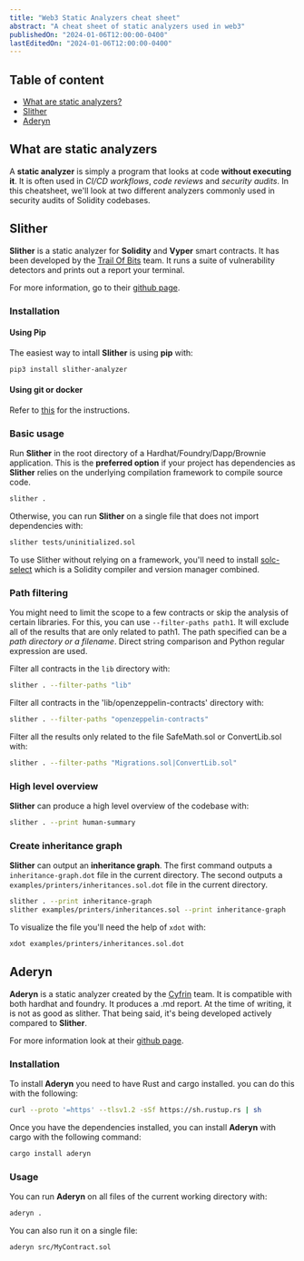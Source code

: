 ```yaml
---
title: "Web3 Static Analyzers cheat sheet"
abstract: "A cheat sheet of static analyzers used in web3"
publishedOn: "2024-01-06T12:00:00-0400"
lastEditedOn: "2024-01-06T12:00:00-0400"
---
```


## Table of content

- [What are static analyzers?](#what)
- [Slither](#slither)
- [Aderyn](#aderyn)

## <a id="what"></a>What are static analyzers

A **static analyzer** is simply a program that looks at code **without executing it**. It is often used in _CI/CD workflows_, _code reviews_ and _security audits_. In this cheatsheet, we'll look at two different analyzers commonly used in security audits of Solidity codebases.

## <a id="slither"></a>Slither


**Slither** is a static analyzer for **Solidity** and **Vyper** smart contracts. It has been developed by the <a target="_blank" rel="noopener noreferrer" href="https://www.trailofbits.com/">Trail Of Bits</a> team. It runs a suite of vulnerability detectors and prints out a report your terminal.

For more information, go to their <a target="_blank" rel="noopener noreferrer" href="https://github.com/crytic/slither">github page</a>.

### Installation

#### Using Pip

The easiest way to intall **Slither** is using **pip** with:

```bash
pip3 install slither-analyzer
```

#### Using git or docker

Refer to <a target="_blank" rel="noopener noreferrer" href="https://github.com/crytic/slither?tab=readme-ov-file#using-git">this</a> for the instructions.

### Basic usage

Run **Slither** in the root directory of a Hardhat/Foundry/Dapp/Brownie application. This is the **preferred option** if your project has dependencies as **Slither** relies on the underlying compilation framework to compile source code.

```bash
slither .
```

Otherwise, you can run **Slither** on a single file that does not import dependencies with:

```bash
slither tests/uninitialized.sol
```

To use Slither without relying on a framework, you'll need to install <a target="_blank" rel="noopener noreferrer" href="https://github.com/crytic/solc-select">solc-select</a> which is a Solidity compiler and version manager combined.

### Path filtering

You might need to limit the scope to a few contracts or skip the analysis of certain libraries. For this, you can use `--filter-paths path1`. It will exclude all of the results that are only related to path1. The path specified can be a _path directory or a filename_. Direct string comparison and Python regular expression are used.

Filter all contracts in the `lib` directory with:

```bash
slither . --filter-paths "lib"
```

Filter all contracts in the 'lib/openzeppelin-contracts' directory with:

```bash
slither . --filter-paths "openzeppelin-contracts"
```

Filter all the results only related to the file SafeMath.sol or ConvertLib.sol with:

```bash
slither . --filter-paths "Migrations.sol|ConvertLib.sol"
```

### High level overview

**Slither** can produce a high level overview of the codebase with:

```bash
slither . --print human-summary
```

### Create inheritance graph

**Slither** can output an **inheritance graph**. The first command outputs a `inheritance-graph.dot` file in the current directory. The second outputs a `examples/printers/inheritances.sol.dot` file in the current directory.

```bash
slither . --print inheritance-graph
slither examples/printers/inheritances.sol --print inheritance-graph
```

To visualize the file you'll need the help of `xdot` with:

```bash
xdot examples/printers/inheritances.sol.dot
```

## <a id="aderyn"></a>Aderyn


**Aderyn** is a static analyzer created by the <a target="_blank" rel="noopener noreferrer" href="https://www.cyfrin.io/">Cyfrin</a>
team. It is compatible with both hardhat and foundry. It produces a .md report. At the time of writing, it is not as good as slither. That being said, it's being developed actively compared to **Slither**.

For more information look at their <a target="_blank" rel="noopener noreferrer" href="https://github.com/Cyfrin/aderyn">github page</a>.

### Installation

To install **Aderyn** you need to have Rust and cargo installed. you can do this with the following:

```bash
curl --proto '=https' --tlsv1.2 -sSf https://sh.rustup.rs | sh
```

Once you have the dependencies installed, you can install **Aderyn** with cargo with the following command:

```bash
cargo install aderyn
```

### Usage

You can run **Aderyn** on all files of the current working directory with:

```bash
aderyn .
```

You can also run it on a single file:

```bash
aderyn src/MyContract.sol
```
